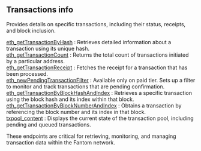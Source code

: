 
<Meta
  title="Fantom transactions info | dRPC"
/>

## Transactions info

Provides details on specific transactions, including their status, receipts, and block inclusion.

[eth_getTransactionByHash](/fantom-api/transactionsinfo/eth_getTransactionByHash) : Retrieves detailed information about a transaction using its unique hash. \
[eth_getTransactionCount](/fantom-api/transactionsinfo/eth_getTransactionCount) : Returns the total count of transactions initiated by a particular address. \
[eth_getTransactionReceipt](/fantom-api/transactionsinfo/eth_getTransactionReceipt) : Fetches the receipt for a transaction that has been processed.  \
[eth_newPendingTransactionFilter](/fantom-api/transactionsinfo/eth_newPendingTransactionFilter) : Available only on paid tier. Sets up a filter to monitor and track transactions that are pending confirmation. \
[eth_getTransactionByBlockHashAndIndex](/fantom-api/transactionsinfo/eth_getTransactionByBlockHashAndIndex) : Retrieves a specific transaction using the block hash and its index within that block. \
[eth_getTransactionByBlockNumberAndIndex](/fantom-api/transactionsinfo/eth_getTransactionByBlockNumberAndIndex) : Obtains a transaction by referencing the block number and its index in that block. \
[txpool_content](/fantom-api/transactionsinfo/txpool_content) :  Displays the current state of the transaction pool, including pending and queued transactions.

These endpoints are critical for retrieving, monitoring, and managing transaction data within the Fantom network.

<Space h={16} />
<GetStarted />